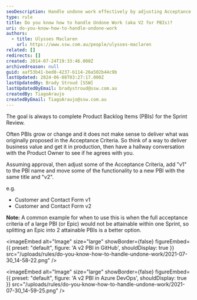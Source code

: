 ```yaml
---
seoDescription: Handle undone work effectively by adjusting Acceptance Criteria and splitting large PBIs into smaller, achievable tasks with v2 PBI naming convention.
type: rule
title: Do you know how to handle Undone Work (aka V2 for PBIs)?
uri: do-you-know-how-to-handle-undone-work
authors:
  - title: Ulysses Maclaren
    url: https://www.ssw.com.au/people/ulysses-maclaren
related: []
redirects: []
created: 2014-07-24T19:33:46.000Z
archivedreason: null
guid: aaf53b41-bed8-4237-b114-26a502b44c9b
lastUpdated: 2024-06-08T03:27:17.000Z
lastUpdatedBy: Brady Stroud [SSW]
lastUpdatedByEmail: bradystroud@ssw.com.au
createdBy: TiagoAraujo
createdByEmail: TiagoAraujo@ssw.com.au
---
```


The goal is always to complete Product Backlog Items (PBIs) for the Sprint Review.

Often PBIs grow or change and it does not make sense to deliver what was originally proposed in the Acceptance Criteria.
So think of a way to deliver business value and get it in production, then have a hallway conversation with the Product Owner to see if he agrees with you.

Assuming approval, then adjust some of the Acceptance Criteria, add "v1" to the PBI name and move some of the functionality to a new PBI with the same title and "v2".

e.g.

- Customer and Contact Form v1
- Customer and Contact Form v2

**Note:** A common example for when to use this is when the full acceptance criteria of a large PBI (or Epic) would not be attainable within one Sprint, so splitting an Epic into 2 attainable PBIs is a better option.


<imageEmbed
  alt="Image"
  size="large"
  showBorder={false}
  figureEmbed={{
    preset: "default",
    figure: 'A v2 PBI in GitHub',
    shouldDisplay: true
  }}
  src="/uploads/rules/do-you-know-how-to-handle-undone-work/2021-07-30_14-58-22.png"
/>


<imageEmbed
  alt="Image"
  size="large"
  showBorder={false}
  figureEmbed={{
    preset: "default",
    figure: 'A v2 PBI in Azure DevOps',
    shouldDisplay: true
  }}
  src="/uploads/rules/do-you-know-how-to-handle-undone-work/2021-07-30_14-59-25.png"
/>
